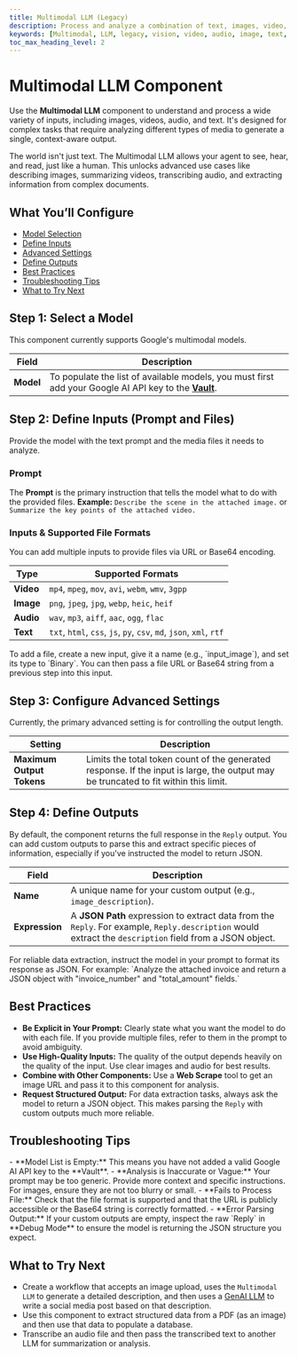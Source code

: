 ```yaml
---
title: Multimodal LLM (Legacy)
description: Process and analyze a combination of text, images, video, and audio inputs to generate context-aware responses.
keywords: [Multimodal, LLM, legacy, vision, video, audio, image, text, analysis, Google]
toc_max_heading_level: 2
---
```


# Multimodal LLM Component

Use the **Multimodal LLM** component to understand and process a wide variety of inputs, including images, videos, audio, and text. It's designed for complex tasks that require analyzing different types of media to generate a single, context-aware output.

<InfoCallout title="Why this matters">
The world isn't just text. The Multimodal LLM allows your agent to see, hear, and read, just like a human. This unlocks advanced use cases like describing images, summarizing videos, transcribing audio, and extracting information from complex documents.
</InfoCallout>

<Spacer size="md" />

## What You’ll Configure

- [Model Selection](#step-1-select-a-model)
- [Define Inputs](#step-2-define-inputs-prompt-and-files)
- [Advanced Settings](#step-3-configure-advanced-settings)
- [Define Outputs](#step-4-define-outputs)
- [Best Practices](#best-practices)
- [Troubleshooting Tips](#troubleshooting-tips)
- [What to Try Next](#what-to-try-next)

<Spacer size="md" />

## Step 1: Select a Model

This component currently supports Google's multimodal models.

| Field   | Description                                                                                                   |
|---------|---------------------------------------------------------------------------------------------------------------|
| **Model** | To populate the list of available models, you must first add your Google AI API key to the **[Vault](/docs/agent-studio/key-concepts/vault)**. |

<Spacer size="md" />

## Step 2: Define Inputs (Prompt and Files)

Provide the model with the text prompt and the media files it needs to analyze.

### Prompt
The **Prompt** is the primary instruction that tells the model what to do with the provided files.
**Example:** `Describe the scene in the attached image.` or `Summarize the key points of the attached video.`

### Inputs & Supported File Formats
You can add multiple inputs to provide files via URL or Base64 encoding.

| Type    | Supported Formats                                                                      |
|---------|----------------------------------------------------------------------------------------|
| **Video** | `mp4`, `mpeg`, `mov`, `avi`, `webm`, `wmv`, `3gpp`                                       |
| **Image** | `png`, `jpeg`, `jpg`, `webp`, `heic`, `heif`                                             |
| **Audio** | `wav`, `mp3`, `aiff`, `aac`, `ogg`, `flac`                                               |
| **Text** | `txt`, `html`, `css`, `js`, `py`, `csv`, `md`, `json`, `xml`, `rtf`                     |

<TipCallout title="Input Configuration">
To add a file, create a new input, give it a name (e.g., `input_image`), and set its type to `Binary`. You can then pass a file URL or Base64 string from a previous step into this input.
</TipCallout>

<Spacer size="md" />

## Step 3: Configure Advanced Settings

Currently, the primary advanced setting is for controlling the output length.

| Setting                 | Description                                                                                             |
|-------------------------|---------------------------------------------------------------------------------------------------------|
| **Maximum Output Tokens** | Limits the total token count of the generated response. If the input is large, the output may be truncated to fit within this limit. |

<Spacer size="md" />

## Step 4: Define Outputs

By default, the component returns the full response in the `Reply` output. You can add custom outputs to parse this and extract specific pieces of information, especially if you've instructed the model to return JSON.

| Field       | Description                                                                                                                              |
|-------------|------------------------------------------------------------------------------------------------------------------------------------------|
| **Name** | A unique name for your custom output (e.g., `image_description`).                                                                         |
| **Expression**| A **JSON Path** expression to extract data from the `Reply`. For example, `Reply.description` would extract the `description` field from a JSON object. |

<InfoCallout title="Parsing Structured Data">
For reliable data extraction, instruct the model in your prompt to format its response as JSON. For example: `Analyze the attached invoice and return a JSON object with "invoice_number" and "total_amount" fields.`
</InfoCallout>

<Spacer size="md" />

## Best Practices

- **Be Explicit in Your Prompt:** Clearly state what you want the model to do with each file. If you provide multiple files, refer to them in the prompt to avoid ambiguity.
- **Use High-Quality Inputs:** The quality of the output depends heavily on the quality of the input. Use clear images and audio for best results.
- **Combine with Other Components:** Use a **Web Scrape** tool to get an image URL and pass it to this component for analysis.
- **Request Structured Output:** For data extraction tasks, always ask the model to return a JSON object. This makes parsing the `Reply` with custom outputs much more reliable.

<Spacer size="md" />

## Troubleshooting Tips

<InfoCallout title="If your component is not working...">
- **Model List is Empty:** This means you have not added a valid Google AI API key to the **Vault**.
- **Analysis is Inaccurate or Vague:** Your prompt may be too generic. Provide more context and specific instructions. For images, ensure they are not too blurry or small.
- **Fails to Process File:** Check that the file format is supported and that the URL is publicly accessible or the Base64 string is correctly formatted.
- **Error Parsing Output:** If your custom outputs are empty, inspect the raw `Reply` in **Debug Mode** to ensure the model is returning the JSON structure you expect.
</InfoCallout>

<Spacer size="md" />

## What to Try Next

- Create a workflow that accepts an image upload, uses the `Multimodal LLM` to generate a detailed description, and then uses a [GenAI LLM](/docs/agent-studio/components/base/gen-ai-llm) to write a social media post based on that description.
- Use this component to extract structured data from a PDF (as an image) and then use that data to populate a database.
- Transcribe an audio file and then pass the transcribed text to another LLM for summarization or analysis.
